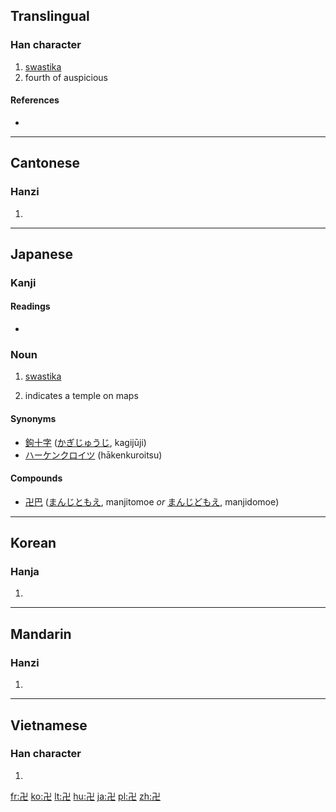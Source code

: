 {{also|卐}}
==Translingual==

===Han character===
{{Han char|rn=24|rad=十|as=04|sn=6|four=1221<sub>7</sub>|canj=弓X (NX)}}

# [[swastika]]
# fourth of auspicious

====References====
* {{Han ref|kx=0156.210|dkj=02724|dj=0356.080|hdz=10051.150|uh=534D|ud=21325|bh=C9C3|bd=51651}}

----

==Cantonese==

===Hanzi===
{{yue-hanzi|jyut=[[maan6]]|y=maan6}}

# {{defn|lang=yue|sort=十04}}

----

==Japanese==

===Kanji===
{{ja-kanji|grade=|rs=十04}}

====Readings====
* {{ja-readings|on=[[ばん]] (ban), [[まん]] (man)|kun=[[まんじ]] (manji)}}

===Noun===
{{ja-noun|k|hira=まんじ|rom=manji}}

# [[swastika]]
# {{cartography|lang=ja|skey=まんじ}} indicates a temple on maps

====Synonyms====
* [[鉤十字]] ([[かぎじゅうじ]], kagijūji)
* [[ハーケンクロイツ]] (hākenkuroitsu)

====Compounds====
* [[卍巴]] ([[まんじともえ]], manjitomoe ''or'' [[まんじどもえ]], manjidomoe)

----

==Korean==

===Hanja===
{{ko-hanja|hangeul=[[만]]|rv=man|mr=man}}

# {{defn|lang=ko|sort=十04}}

----

==Mandarin==

===Hanzi===
{{cmn-hanzi|pin=[[wàn]] ([[wan4]])|wg=wan<sup>4</sup>}}

# {{defn|lang=cmn|sort=十04}}

----

==Vietnamese==

===Han character===
{{vi-hantu|vạn|rs=十04}}

# {{defn|lang=vi|sort=十04}}

[[fr:卍]]
[[ko:卍]]
[[lt:卍]]
[[hu:卍]]
[[ja:卍]]
[[pl:卍]]
[[zh:卍]]